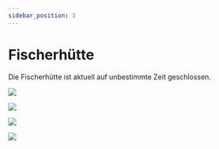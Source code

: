 ```yaml
---
sidebar_position: 3
---
```


# Fischerhütte

Die Fischerhütte ist aktuell auf unbestimmte Zeit geschlossen.


![](https://mein.toubiz.de/api/v1/media/693d7541-41ef-4a87-b716-8c748a8d2386/preview?format=image/jpeg&width=1900)

![](https://mein.toubiz.de/api/v1/media/c93fb050-737b-4fa5-93bd-ea6693628b95/preview?format=image/jpeg&width=1900)

![](https://mein.toubiz.de/api/v1/media/1a446957-39c2-4daf-8124-eadcd41df475/preview?format=image/jpeg&width=1900)

![](https://mein.toubiz.de/api/v1/media/cda6a41d-9e31-49b3-839c-04c9afaed8eb/preview?format=image/jpeg&width=1900)